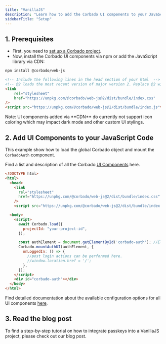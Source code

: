 ```yaml
---
title: "VanillaJS"
description: "Learn how to add the Corbado UI components to your JavaScript application."
sidebarTitle: "Setup"
---
```



## 1. Prerequisites

-   First, you need to [set up a Corbado project](/overview/getting-started).
-   Now, install the Corbado UI components via npm or add the JavaScript library via CDN:

<CodeGroup>

```bash NPM
npm install @corbado/web-js
```

```html CDN
<!-- Include the following lines in the head section of your html  -->
<!-- @2 loads the most recent version of major version 2. Replace @2 with a specific version number if you want to pin it. Use @latest if you always want to have the most recent version including majors (not recommended for production). -->
<link
    rel="stylesheet"
    href="https://unpkg.com/@corbado/web-js@2/dist/bundle/index.css"
/>
<script src="https://unpkg.com/@corbado/web-js@2/dist/bundle/index.js"></script>
```

</CodeGroup>

<Note>
    Note: UI components added via **CDN** do currently not support icon coloring
    which may impact dark mode and other custom UI stylings.
</Note>

## 2. Add UI Components to your JavaScript Code

This example show how to load the global Corbado object and mount the `CorbadoAuth` component.

Find a list and description of all the Corbado [UI Components](/ui-components) here.

```html
<!DOCTYPE html>
<html>
  <head>
    <link
      rel="stylesheet"
      href="https://unpkg.com/@corbado/web-js@2/dist/bundle/index.css"
    />
    <script src="https://unpkg.com/@corbado/web-js@2/dist/bundle/index.js"></script>

  <body>
    <script>
      await Corbado.load({
        projectId: "your-project-id",
      });

      const authElement = document.getElementById('corbado-auth'); //Element where you want to render CorbadoAuth UI
      Corbado.mountAuthUI(authElement, {
        onLoggedIn: () => {
          //post login actions can be performed here.
          //window.location.href = '/';
        },
      });
    </script>
    <div id="corbado-auth"></div>
  </body>
</html>
```

Find detailed documentation about the available configuration options for all UI components [here](/frontend-integration/ui-components/).

## 3. Read the blog post

To find a step-by-step tutorial on how to integrate passkeys into a VanillaJS project, please check out our blog post.

<Card href="https://www.corbado.com/blog/passkeys-javascript">
    <Blogpost title="Building a Passkey Login Page with JavaScript" />
</Card>

